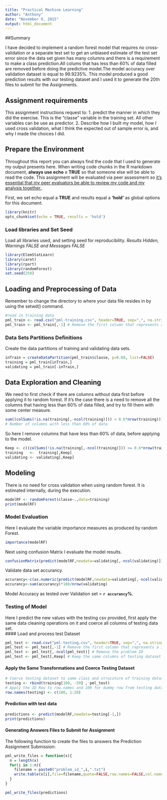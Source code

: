 ```yaml
---
title: "Practical Machine Learning"
author: "Anthony"
date: "November 9, 2015"
output: html_document
---
```


##Summary

I have decided to implement a random forest model that requires no cross-validation or a separate test set to get an unbiased estimate of the test set error since the data set given has many columns and there is a requirement to make a class prediction.All colums that has less than 60% of data filled are removed before doing the predictive model.The model accuracy over validation dataset is equal to 99.9235%. This model produced a good prediction results with our testing dataset and I used it to generate the 20th files to submit for the Assignments. 

## Assignment requirements 
This assignment instructions request to:
1. predict the manner in which they did the exercise. This is the "classe" variable in the training set. All other variables can be use as predictor.
2. Describe how I built my model, how I used cross validation, what I think the expected out of sample error is, and why I made the choices I did. 


## Prepare the Environment
Throughout this report you can always find the code that I used to generate my output presents here. When writing code chunks in the R markdown document, **always use echo = TRUE** so that someone else will be able to read the code. This assignment will be evaluated via peer assessment so <u>it's essential that my peer evaluators be able to review my code and my analysis together.</u>.  

First, we set echo equal a **TRUE** and results equal a **'hold'** as global options for this document.  
```r
library(knitr)
opts_chunk$set(echo = TRUE, results = 'hold')
```

### Load libraries and Set Seed

Load all libraries used, and setting seed for reproducibility. *Results Hidden, Warnings FALSE and Messages FALSE*
```r

library(ElemStatLearn)
library(caret)
library(rpart)
library(randomForest)
set.seed(250)
```

## Loading and Preprocessing of Data
Remember to change the directory to where your data file resides in by using the setwd() command.

```r
#read in training data
pml_train <- read.csv("pml-training.csv", header=TRUE, sep=",", na.strings=c("NA",""))
pml_train <- pml_train[,-1] # Remove the first column that represents a ID Row
```
### Data Sets Partitions Definitions
Create the data partitions of training and validating data sets.
```r
inTrain = createDataPartition(pml_train$classe, p=0.60, list=FALSE)
training = pml_train[inTrain,]
validating = pml_train[-inTrain,]
```
## Data Exploration and Cleaning

We need to first check if there are columns without data first before applying it to random forest. If it's the case there is a need to remove all the columns that having less than 60% of data filled, and try to fill them with some center measure.
```r
sum((colSums(!is.na(training[,-ncol(training)])) < 0.6*nrow(training)))
# Number of columns with less than 60% of data
```
So here I remove columns that have less than 60% of data, before applying to the model.

```r
Keep <- c((colSums(!is.na(training[,-ncol(training)])) >= 0.6*nrow(training)))
training   <-  training[,Keep]
validating <- validating[,Keep]
```
## Modeling
There is no need for cross validation when using random forest. It is estimated internally, during the execution. 
```r
modelRF <- randomForest(classe~.,data=training)
print(modelRF)
```
### Model Evaluation
Here I evaluate the variable importance measures as produced by random Forest.
```r
importance(modelRF)
```
Next  using confusion Matrix I evaluate the model results.
```r
confusionMatrix(predict(modelRF,newdata=validating[,-ncol(validating)]),validating$classe)
```
Validate data set accurancy.
```r
accurancy<-c(as.numeric(predict(modelRF,newdata=validating[,-ncol(validating)])==validating$classe))
accurancy<-sum(accurancy)*100/nrow(validating)
```
Model Accuracy as tested over Validation set = **`r accurancy`%**.  

### Testing of Model
Here I predict the new values with the testing csv provided, first apply the same data cleaning operations on it and coerce all columns of testing data set.  
#### Load and process test Dataset
```r

pml_test <- read.csv("pml-testing.csv", header=TRUE, sep=",", na.strings=c("NA",""))
pml_test <- pml_test[,-1] # Remove the first column that represents a ID Row
pml_test <- pml_test[,-ncol(pml_test)] # Remove the problem ID
pml_test <- pml_test[,Keep] # Keep the same columns of testing dataset
```
#### Apply the Same Transformations and Coerce Testing Dataset
```r
# Coerce testing dataset to same class and strucuture of training dataset 
testing <- rbind(training[100, -59] , pml_test) 
# Apply the ID Row to row.names and 100 for dummy row from testing dataset 
row.names(testing) <- c(100, 1:20)

```
#### Prediction with test data
```r
predictions <- predict(modelRF,newdata=testing[-1,])
print(predictions)
```

#### Generating Answers Files to Submit for Assignment
The following function to create the files to answers the Prediction Assignment Submission:
```r
pml_write_files = function(x){
  n = length(x)
  for(i in 1:n){
    filename = paste0("problem_id_",i,".txt")
    write.table(x[i],file=filename,quote=FALSE,row.names=FALSE,col.names=FALSE)
  }
}

pml_write_files(predictions)
```